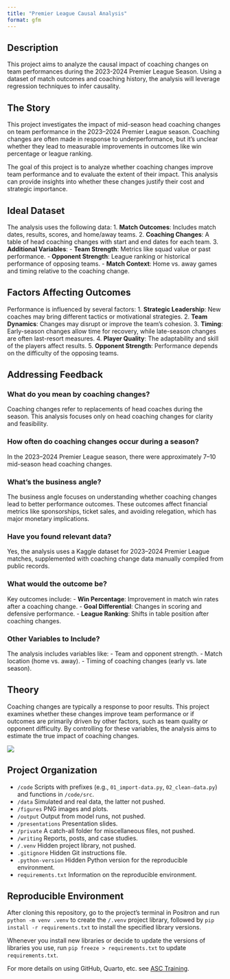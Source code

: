 ```yaml
---
title: "Premier League Causal Analysis"
format: gfm
---
```


## Description

This project aims to analyze the causal impact of coaching changes on team performances during the 2023-2024 Premier League Season. Using a dataset of match outcomes and coaching history, the analysis will leverage regression techniques to infer causality.

## The Story
This project investigates the impact of mid-season head coaching changes on team performance in the 2023–2024 Premier League season. Coaching changes are often made in response to underperformance, but it’s unclear whether they lead to measurable improvements in outcomes like win percentage or league ranking.

The goal of this project is to analyze whether coaching changes improve team performance and to evaluate the extent of their impact. This analysis can provide insights into whether these changes justify their cost and strategic importance.

## Ideal Dataset
The analysis uses the following data:
1. **Match Outcomes**: Includes match dates, results, scores, and home/away teams.
2. **Coaching Changes**: A table of head coaching changes with start and end dates for each team.
3. **Additional Variables**:
   - **Team Strength**: Metrics like squad value or past performance.
   - **Opponent Strength**: League ranking or historical performance of opposing teams.
   - **Match Context**: Home vs. away games and timing relative to the coaching change.

## Factors Affecting Outcomes
Performance is influenced by several factors:
1. **Strategic Leadership**: New coaches may bring different tactics or motivational strategies.
2. **Team Dynamics**: Changes may disrupt or improve the team's cohesion.
3. **Timing**: Early-season changes allow time for recovery, while late-season changes are often last-resort measures.
4. **Player Quality**: The adaptability and skill of the players affect results.
5. **Opponent Strength**: Performance depends on the difficulty of the opposing teams.

## Addressing Feedback

### What do you mean by coaching changes?
Coaching changes refer to replacements of head coaches during the season. This analysis focuses only on head coaching changes for clarity and feasibility.

### How often do coaching changes occur during a season?
In the 2023–2024 Premier League season, there were approximately 7–10 mid-season head coaching changes.

### What's the business angle?
The business angle focuses on understanding whether coaching changes lead to better performance outcomes. These outcomes affect financial metrics like sponsorships, ticket sales, and avoiding relegation, which has major monetary implications.

### Have you found relevant data?
Yes, the analysis uses a Kaggle dataset for 2023–2024 Premier League matches, supplemented with coaching change data manually compiled from public records.

### What would the outcome be?
Key outcomes include:
- **Win Percentage**: Improvement in match win rates after a coaching change.
- **Goal Differential**: Changes in scoring and defensive performance.
- **League Ranking**: Shifts in table position after coaching changes.

### Other Variables to Include?
The analysis includes variables like:
- Team and opponent strength.
- Match location (home vs. away).
- Timing of coaching changes (early vs. late season).

## Theory
Coaching changes are typically a response to poor results. This project examines whether these changes improve team performance or if outcomes are primarily driven by other factors, such as team quality or opponent difficulty. By controlling for these variables, the analysis aims to estimate the true impact of coaching changes.

![](figures/Causal_Inference_dag.png){fig-align="center"}

## Project Organization

- `/code` Scripts with prefixes (e.g., `01_import-data.py`, `02_clean-data.py`) and functions in `/code/src`.
- `/data` Simulated and real data, the latter not pushed.
- `/figures` PNG images and plots.
- `/output` Output from model runs, not pushed.
- `/presentations` Presentation slides.
- `/private` A catch-all folder for miscellaneous files, not pushed.
- `/writing` Reports, posts, and case studies.
- `/.venv` Hidden project library, not pushed.
- `.gitignore` Hidden Git instructions file.
- `.python-version` Hidden Python version for the reproducible environment.
- `requirements.txt` Information on the reproducible environment.

## Reproducible Environment

After cloning this repository, go to the project's terminal in Positron and run `python -m venv .venv` to create the `/.venv` project library, followed by `pip install -r requirements.txt` to install the specified library versions.

Whenever you install new libraries or decide to update the versions of libraries you use, run `pip freeze > requirements.txt` to update `requirements.txt`.

For more details on using GitHub, Quarto, etc. see [ASC Training](https://github.com/marcdotson/asc-training).
